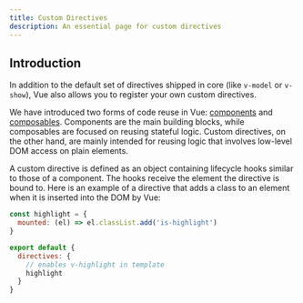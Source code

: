 ```yaml
---
title: Custom Directives
description: An essential page for custom directives
---
```



## Introduction

In addition to the default set of directives shipped in core (like `v-model` or `v-show`), Vue also allows you to register your own custom directives.

We have introduced two forms of code reuse in Vue: [components](https://vuejs.org/guide/essentials/component-basics.html) and [composables](https://vuejs.org/guide/reusability/composables.html). Components are the main building blocks, while composables are focused on reusing stateful logic. 
Custom directives, on the other hand, are mainly intended for reusing logic that involves low-level DOM access on plain elements.

A custom directive is defined as an object containing lifecycle hooks similar to those of a component. 
The hooks receive the element the directive is bound to. 
Here is an example of a directive that adds a class to an element when it is inserted into the DOM by Vue:

```js
const highlight = {
  mounted: (el) => el.classList.add('is-highlight')
}

export default {
  directives: {
    // enables v-highlight in template
    highlight
  }
}
```
